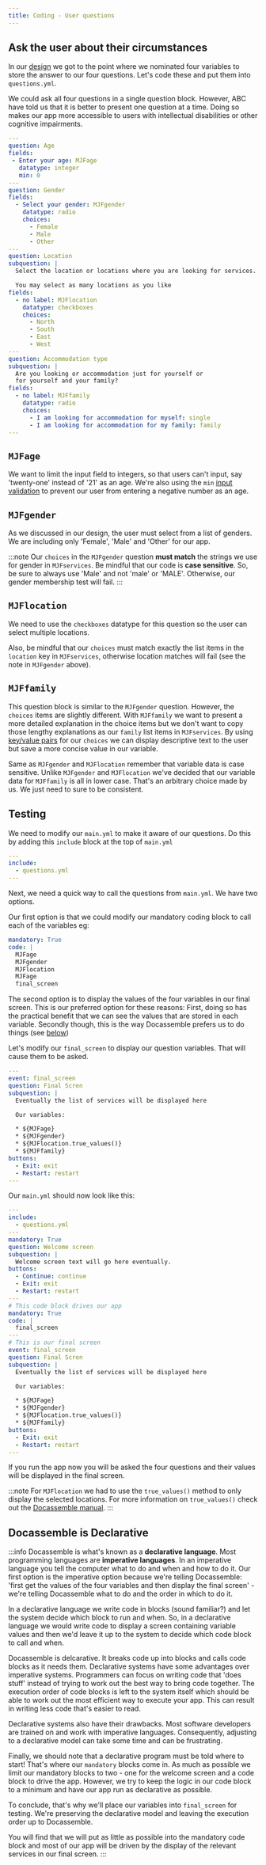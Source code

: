 ```yaml
---
title: Coding - User questions
---
```


## Ask the user about their circumstances
In our [design](../00-10#ask-the-user-about-their-circumstances) we got to the point 
where we nominated four variables to store the answer to our four questions.  Let's
code these and put them into `questions.yml`.

We could ask all four questions in a single question block.  However, ABC have told us that
it is better to present one question at a time.  Doing so makes our app more accessible to
users with intellectual disabilities or other cognitive impairments.

```yml title="questions.yml" showLineNumbers
---
question: Age
fields:
 - Enter your age: MJFage
   datatype: integer
   min: 0
---
question: Gender
fields:
  - Select your gender: MJFgender
    datatype: radio
    choices:
      - Female
      - Male
      - Other
---
question: Location
subquestion: |
  Select the location or locations where you are looking for services.

  You may select as many locations as you like
fields:
  - no label: MJFlocation
    datatype: checkboxes
    choices:
      - North
      - South
      - East
      - West
---
question: Accommodation type
subquestion: |
  Are you looking or accommodation just for yourself or
  for yourself and your family?
fields:
  - no label: MJFfamily
    datatype: radio
    choices:
      - I am looking for accommodation for myself: single
      - I am looking for accommodation for my family: family
---
```

## `MJFage`
We want to limit the input field to integers, so that users can't input, say 'twenty-one' instead of
'21' as an age.  We're also using the `min` [input validation](https://docassemble.org/docs/fields.html#min)
to prevent our user from entering a negative number as an age.

## `MJFgender`
As we discussed in our design, the user must select from a list of genders.  We are including only 'Female',
'Male' and 'Other' for our app.

:::note
Our `choices` in the `MJFgender` question **must match** the strings we use for gender in `MJFservices`.
Be mindful that our code is **case sensitive**.  So, be sure to always use 'Male' and not 'male' or 'MALE'.
Otherwise, our gender membership test will fail.
:::

## `MJFlocation`
We need to use the `checkboxes` datatype for this question so the user can select multiple locations.

Also, be mindful that our `choices` must match exactly the list items in the `location` key in `MJFservices`,
otherwise location matches will fail (see the note in `MJFgender` above).

## `MJFfamily`
This question block is similar to the `MJFgender` question.  However, the `choices` items are slightly
different.  With `MJFfamily` we want to present a more detailed explanation in the choice items but we
don't want to copy those lengthy explanations as our `family` list items in `MJFservices`.  By using
[key/value pairs](https://docassemble.org/docs/fields.html#choices) for our `choices` we can display
descriptive text to the user but save a more concise value in our variable.

Same as `MJFgender` and `MJFlocation` remember that variable data is case sensitive.  Unlike `MJFgender`
and `MJFlocation` we've decided that our variable data for `MJFfamily` is all in lower case.  That's an
arbitrary choice made by us.  We just need to sure to be consistent.

## Testing
We need to modify our `main.yml` to make it aware of our questions.  Do this by adding this `include` block
at the top of `main.yml`
```yml
---
include:
  - questions.yml
---
```
Next, we need a quick way to call the questions from `main.yml`.  We have two options.

Our first option is that we could modify our mandatory coding block to call each of the variables eg:
```yml
mandatory: True
code: |
  MJFage
  MJFgender
  MJFlocation
  MJFage
  final_screen
```

The second option is to display the values of the four variables in our final screen.  This is our
preferred option for these reasons:
First, doing so has the practical benefit that we can see the values that are stored in each variable.
Secondly though, this is the way Docassemble prefers us to do things (see
[below](#docassemble-is-declarative))

Let's modify our `final_screen` to display our question variables.  That will cause them to be asked.
```yml
---
event: final_screen
question: Final Scren
subquestion: |
  Eventually the list of services will be displayed here

  Our variables:

  * ${MJFage}
  * ${MJFgender}
  * ${MJFlocation.true_values()}
  * ${MJFfamily}
buttons:
  - Exit: exit
  - Restart: restart
---
```
Our `main.yml` should now look like this:
```yml title="main.yml" showLineNumbers
---
include:
  - questions.yml
---
mandatory: True
question: Welcome screen
subquestion: |
  Welcome screen text will go here eventually.
buttons:
  - Continue: continue
  - Exit: exit
  - Restart: restart
---
# This code block drives our app
mandatory: True
code: |
  final_screen
---
# This is our final screen
event: final_screen
question: Final Scren
subquestion: |
  Eventually the list of services will be displayed here

  Our variables:

  * ${MJFage}
  * ${MJFgender}
  * ${MJFlocation.true_values()}
  * ${MJFfamily}
buttons:
  - Exit: exit
  - Restart: restart
---
```
If you run the app now you will be asked the four questions and their values will be
displayed in the final screen.

<DisplayImage imageURL='/img/textbook/chapter_06/filter/coding3.png' />

:::note
For `MJFlocation` we had to use the `true_values()` method to only display the selected locations.
For more information on `true_values()` check out the [Docassemble manual](https://docassemble.org/docs/objects.html#DADict).
:::

## Docassemble is Declarative
:::info
Docassemble is what's known as a **declarative language**.  Most programming languages are **imperative languages**.
In an imperative language you tell the computer what to do and when and how to do it.  Our first option is
the imperative option because we're telling Docassemble: 'first get the values of the four variables and then
display the final screen' - we're telling Docassemble what to do and the order in which to do it.

In a declarative language we write code in blocks (sound familiar?) and let the system decide which block to run
and when.  So, in a declarative language we would write code to display a screen containing variable values
and then we'd leave it up to the system to decide which code block to call and when.

Docassemble is delcarative.  It breaks code up into blocks and calls code blocks as it needs them.
Declarative systems have some advantages over imperative systems.  Programmers can focus on writing
code that 'does stuff' instead of trying to work out the best way to bring code together.  The execution
order of code blocks is left to the system itself which should be able to work out the most efficient way
to execute your app.  This can result in writing less code that's easier to read.

Declarative systems also have their drawbacks.  Most software
developers are trained on and work with imperative languages.  Consequently,
adjusting to a declarative model can take some time and can be frustrating.

Finally, we should note that a declarative program must be told where to start!  That's where our
`mandatory` blocks come in.  As much as possible we limit our mandatory blocks to two - one for
the welcome screen and a code block to drive the app.  However, we try to keep the logic in our
code block to a minimum and have our app run as declarative as possible.

To conclude, that's why we'll place our variables into `final_screen` for testing.  We're preserving
the declarative model and leaving the execution order up to Docassemble.

You will find that we will put as little as possible into the mandatory code block and most of our
app will be driven by the display of the relevant services in our final screen.
:::